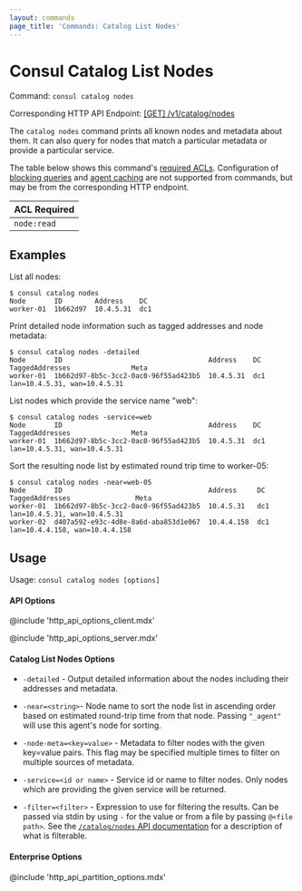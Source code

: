```yaml
---
layout: commands
page_title: 'Commands: Catalog List Nodes'
---
```


# Consul Catalog List Nodes

Command: `consul catalog nodes`

Corresponding HTTP API Endpoint: [\[GET\] /v1/catalog/nodes](/api-docs/catalog#list-nodes)

The `catalog nodes` command prints all known nodes and metadata about them.
It can also query for nodes that match a particular metadata or provide a
particular service.

The table below shows this command's [required ACLs](/api#authentication). Configuration of
[blocking queries](/api-docs/features/blocking) and [agent caching](/api-docs/features/caching)
are not supported from commands, but may be from the corresponding HTTP endpoint.

| ACL Required |
| ------------ |
| `node:read`  |

## Examples

List all nodes:

```shell-session
$ consul catalog nodes
Node       ID        Address    DC
worker-01  1b662d97  10.4.5.31  dc1
```

Print detailed node information such as tagged addresses and node metadata:

```shell-session
$ consul catalog nodes -detailed
Node       ID                                    Address    DC   TaggedAddresses               Meta
worker-01  1b662d97-8b5c-3cc2-0ac0-96f55ad423b5  10.4.5.31  dc1  lan=10.4.5.31, wan=10.4.5.31
```

List nodes which provide the service name "web":

```shell-session
$ consul catalog nodes -service=web
Node       ID                                    Address    DC   TaggedAddresses               Meta
worker-01  1b662d97-8b5c-3cc2-0ac0-96f55ad423b5  10.4.5.31  dc1  lan=10.4.5.31, wan=10.4.5.31
```

Sort the resulting node list by estimated round trip time to worker-05:

```shell-session
$ consul catalog nodes -near=web-05
Node       ID                                    Address     DC   TaggedAddresses                Meta
worker-01  1b662d97-8b5c-3cc2-0ac0-96f55ad423b5  10.4.5.31   dc1  lan=10.4.5.31, wan=10.4.5.31
worker-02  d407a592-e93c-4d8e-8a6d-aba853d1e067  10.4.4.158  dc1  lan=10.4.4.158, wan=10.4.4.158
```

## Usage

Usage: `consul catalog nodes [options]`

#### API Options

@include 'http_api_options_client.mdx'

@include 'http_api_options_server.mdx'

#### Catalog List Nodes Options

- `-detailed` - Output detailed information about the nodes including their
  addresses and metadata.

- `-near=<string>`- Node name to sort the node list in ascending order based on
  estimated round-trip time from that node. Passing `"_agent"` will use this
  agent's node for sorting.

- `-node-meta=<key=value>` - Metadata to filter nodes with the given key=value
  pairs. This flag may be specified multiple times to filter on multiple sources
  of metadata.

- `-service=<id or name>` - Service id or name to filter nodes. Only nodes
  which are providing the given service will be returned.

- `-filter=<filter>` - Expression to use for filtering the results. Can be passed
  via stdin by using `-` for the value or from a file by passing `@<file path>`.
  See the [`/catalog/nodes` API documentation](/api-docs/catalog#filtering) for a
  description of what is filterable.

#### Enterprise Options

@include 'http_api_partition_options.mdx'
